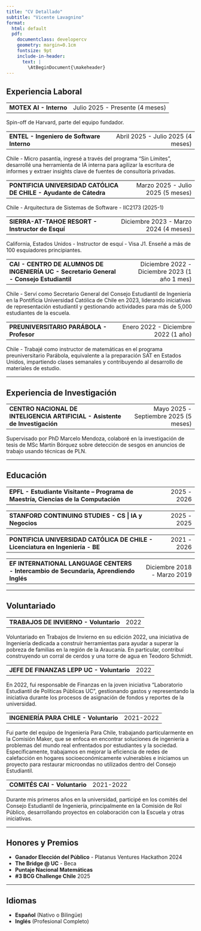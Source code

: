 ```yaml
---
title: "CV Detallado"
subtitle: "Vicente Lavagnino"
format:
  html: default
  pdf: 
    documentclass: developercv
    geometry: margin=0.1cm
    fontsize: 9pt
    include-in-header:
      text: |
        \AtBeginDocument{\makeheader}
---
```


## Experiencia Laboral

<table width="100%">
<tr>
<td><strong>MOTEX AI - Interno</strong></td>
<td align="right">Julio 2025 - Presente (4 meses)</td>
</tr>
</table>
Spin-off de Harvard, parte del equipo fundador.

<table width="100%">
<tr>
<td><strong>ENTEL - Ingeniero de Software Interno</strong></td>
<td align="right">Abril 2025 - Julio 2025 (4 meses)</td>
</tr>
</table>
Chile - Micro pasantía, ingresé a través del programa "Sin Límites", desarrollé una herramienta de IA interna para agilizar la escritura de informes y extraer insights clave de fuentes de consultoría privadas.

<table width="100%">
<tr>
<td><strong>PONTIFICIA UNIVERSIDAD CATÓLICA DE CHILE - Ayudante de Cátedra</strong></td>
<td align="right">Marzo 2025 - Julio 2025 (5 meses)</td>
</tr>
</table>
Chile - Arquitectura de Sistemas de Software - IIC2173 (2025-1)

<table width="100%">
<tr>
<td><strong>SIERRA-AT-TAHOE RESORT - Instructor de Esquí</strong></td>
<td align="right">Diciembre 2023 - Marzo 2024 (4 meses)</td>
</tr>
</table>
California, Estados Unidos - Instructor de esquí - Visa J1. Enseñé a más de 100 esquiadores principiantes.

<table width="100%">
<tr>
<td><strong>CAI - CENTRO DE ALUMNOS DE INGENIERÍA UC - Secretario General - Consejo Estudiantil</strong></td>
<td align="right">Diciembre 2022 - Diciembre 2023 (1 año 1 mes)</td>
</tr>
</table>
Chile - Serví como Secretario General del Consejo Estudiantil de Ingeniería en la Pontificia Universidad Católica de Chile en 2023, liderando iniciativas de representación estudiantil y gestionando actividades para más de 5,000 estudiantes de la escuela.

<table width="100%">
<tr>
<td><strong>PREUNIVERSITARIO PARÁBOLA - Profesor</strong></td>
<td align="right">Enero 2022 - Diciembre 2022 (1 año)</td>
</tr>
</table>
Chile - Trabajé como instructor de matemáticas en el programa preuniversitario Parábola, equivalente a la preparación SAT en Estados Unidos, impartiendo clases semanales y contribuyendo al desarrollo de materiales de estudio.

---

## Experiencia de Investigación

<table width="100%">
<tr>
<td><strong>CENTRO NACIONAL DE INTELIGENCIA ARTIFICIAL - Asistente de Investigación</strong></td>
<td align="right">Mayo 2025 - Septiembre 2025 (5 meses)</td>
</tr>
</table>
Supervisado por PhD Marcelo Mendoza, colaboré en la investigación de tesis de MSc Martín Bórquez sobre detección de sesgos en anuncios de trabajo usando técnicas de PLN.

---

## Educación

<table width="100%">
<tr>
<td><strong>EPFL - Estudiante Visitante – Programa de Maestría, Ciencias de la Computación</strong></td>
<td align="right">2025 - 2026</td>
</tr>
</table>

<table width="100%">
<tr>
<td><strong>STANFORD CONTINUING STUDIES - CS | IA y Negocios</strong></td>
<td align="right">2025 - 2025</td>
</tr>
</table>

<table width="100%">
<tr>
<td><strong>PONTIFICIA UNIVERSIDAD CATÓLICA DE CHILE - Licenciatura en Ingeniería - BE</strong></td>
<td align="right">2021 - 2026</td>
</tr>
</table>

<table width="100%">
<tr>
<td><strong>EF INTERNATIONAL LANGUAGE CENTERS - Intercambio de Secundaria, Aprendiendo Inglés</strong></td>
<td align="right">Diciembre 2018 - Marzo 2019</td>
</tr>
</table>

---

## Voluntariado

<table width="100%">
<tr>
<td><strong>TRABAJOS DE INVIERNO - Voluntario</strong></td>
<td align="right">2022</td>
</tr>
</table>
Voluntariado en Trabajos de Invierno en su edición 2022, una iniciativa de Ingeniería dedicada a construir herramientas para ayudar a superar la pobreza de familias en la región de la Araucanía. En particular, contribuí construyendo un corral de cerdos y una torre de agua en Teodoro Schmidt.

<table width="100%">
<tr>
<td><strong>JEFE DE FINANZAS LEPP UC - Voluntario</strong></td>
<td align="right">2022</td>
</tr>
</table>
En 2022, fui responsable de Finanzas en la joven iniciativa "Laboratorio Estudiantil de Políticas Públicas UC", gestionando gastos y representando la iniciativa durante los procesos de asignación de fondos y reportes de la universidad.

<table width="100%">
<tr>
<td><strong>INGENIERÍA PARA CHILE - Voluntario</strong></td>
<td align="right">2021-2022</td>
</tr>
</table>
Fui parte del equipo de Ingeniería Para Chile, trabajando particularmente en la Comisión Maker, que se enfoca en encontrar soluciones de ingeniería a problemas del mundo real enfrentados por estudiantes y la sociedad. Específicamente, trabajamos en mejorar la eficiencia de redes de calefacción en hogares socioeconómicamente vulnerables e iniciamos un proyecto para restaurar microondas no utilizados dentro del Consejo Estudiantil.

<table width="100%">
<tr>
<td><strong>COMITÉS CAI - Voluntario</strong></td>
<td align="right">2021-2022</td>
</tr>
</table>
Durante mis primeros años en la universidad, participé en los comités del Consejo Estudiantil de Ingeniería, principalmente en la Comisión de Rol Público, desarrollando proyectos en colaboración con la Escuela y otras iniciativas.

---

## Honores y Premios

- **Ganador Elección del Público** - Platanus Ventures Hackathon 2024
- **The Bridge @ UC** - Beca
- **Puntaje Nacional Matemáticas**
- **#3 BCG Challenge Chile** 2025

---

## Idiomas

- **Español** (Nativo o Bilingüe)
- **Inglés** (Profesional Completo)
